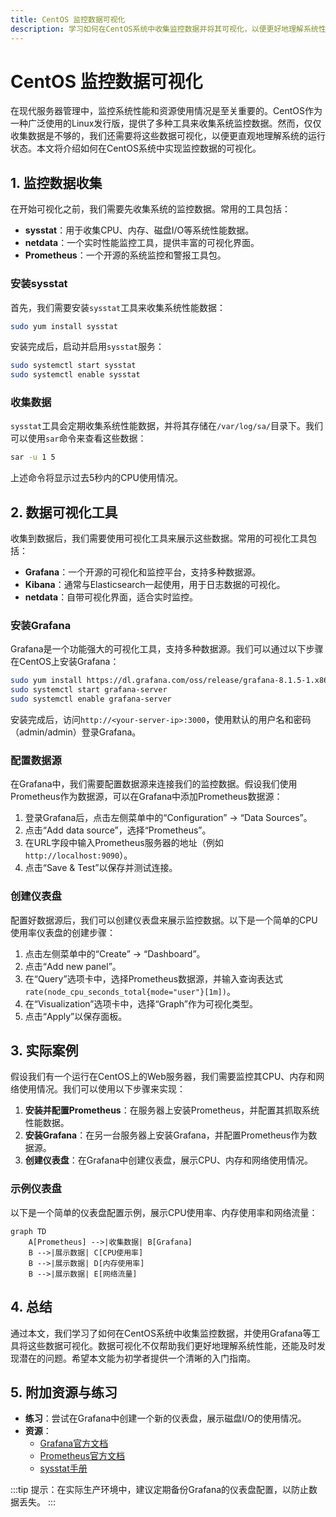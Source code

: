 ```yaml
---
title: CentOS 监控数据可视化
description: 学习如何在CentOS系统中收集监控数据并将其可视化，以便更好地理解系统性能和资源使用情况。
---
```


# CentOS 监控数据可视化

在现代服务器管理中，监控系统性能和资源使用情况是至关重要的。CentOS作为一种广泛使用的Linux发行版，提供了多种工具来收集系统监控数据。然而，仅仅收集数据是不够的，我们还需要将这些数据可视化，以便更直观地理解系统的运行状态。本文将介绍如何在CentOS系统中实现监控数据的可视化。

## 1. 监控数据收集

在开始可视化之前，我们需要先收集系统的监控数据。常用的工具包括：

- **sysstat**：用于收集CPU、内存、磁盘I/O等系统性能数据。
- **netdata**：一个实时性能监控工具，提供丰富的可视化界面。
- **Prometheus**：一个开源的系统监控和警报工具包。

### 安装sysstat

首先，我们需要安装`sysstat`工具来收集系统性能数据：

```bash
sudo yum install sysstat
```

安装完成后，启动并启用`sysstat`服务：

```bash
sudo systemctl start sysstat
sudo systemctl enable sysstat
```

### 收集数据

`sysstat`工具会定期收集系统性能数据，并将其存储在`/var/log/sa/`目录下。我们可以使用`sar`命令来查看这些数据：

```bash
sar -u 1 5
```

上述命令将显示过去5秒内的CPU使用情况。

## 2. 数据可视化工具

收集到数据后，我们需要使用可视化工具来展示这些数据。常用的可视化工具包括：

- **Grafana**：一个开源的可视化和监控平台，支持多种数据源。
- **Kibana**：通常与Elasticsearch一起使用，用于日志数据的可视化。
- **netdata**：自带可视化界面，适合实时监控。

### 安装Grafana

Grafana是一个功能强大的可视化工具，支持多种数据源。我们可以通过以下步骤在CentOS上安装Grafana：

```bash
sudo yum install https://dl.grafana.com/oss/release/grafana-8.1.5-1.x86_64.rpm
sudo systemctl start grafana-server
sudo systemctl enable grafana-server
```

安装完成后，访问`http://<your-server-ip>:3000`，使用默认的用户名和密码（admin/admin）登录Grafana。

### 配置数据源

在Grafana中，我们需要配置数据源来连接我们的监控数据。假设我们使用Prometheus作为数据源，可以在Grafana中添加Prometheus数据源：

1. 登录Grafana后，点击左侧菜单中的“Configuration” -> “Data Sources”。
2. 点击“Add data source”，选择“Prometheus”。
3. 在URL字段中输入Prometheus服务器的地址（例如`http://localhost:9090`）。
4. 点击“Save & Test”以保存并测试连接。

### 创建仪表盘

配置好数据源后，我们可以创建仪表盘来展示监控数据。以下是一个简单的CPU使用率仪表盘的创建步骤：

1. 点击左侧菜单中的“Create” -> “Dashboard”。
2. 点击“Add new panel”。
3. 在“Query”选项卡中，选择Prometheus数据源，并输入查询表达式`rate(node_cpu_seconds_total{mode="user"}[1m])`。
4. 在“Visualization”选项卡中，选择“Graph”作为可视化类型。
5. 点击“Apply”以保存面板。

## 3. 实际案例

假设我们有一个运行在CentOS上的Web服务器，我们需要监控其CPU、内存和网络使用情况。我们可以使用以下步骤来实现：

1. **安装并配置Prometheus**：在服务器上安装Prometheus，并配置其抓取系统性能数据。
2. **安装Grafana**：在另一台服务器上安装Grafana，并配置Prometheus作为数据源。
3. **创建仪表盘**：在Grafana中创建仪表盘，展示CPU、内存和网络使用情况。

### 示例仪表盘

以下是一个简单的仪表盘配置示例，展示CPU使用率、内存使用率和网络流量：

```mermaid
graph TD
    A[Prometheus] -->|收集数据| B[Grafana]
    B -->|展示数据| C[CPU使用率]
    B -->|展示数据| D[内存使用率]
    B -->|展示数据| E[网络流量]
```

## 4. 总结

通过本文，我们学习了如何在CentOS系统中收集监控数据，并使用Grafana等工具将这些数据可视化。数据可视化不仅帮助我们更好地理解系统性能，还能及时发现潜在的问题。希望本文能为初学者提供一个清晰的入门指南。

## 5. 附加资源与练习

- **练习**：尝试在Grafana中创建一个新的仪表盘，展示磁盘I/O的使用情况。
- **资源**：
  - [Grafana官方文档](https://grafana.com/docs/)
  - [Prometheus官方文档](https://prometheus.io/docs/)
  - [sysstat手册](https://github.com/sysstat/sysstat)

:::tip
提示：在实际生产环境中，建议定期备份Grafana的仪表盘配置，以防止数据丢失。
:::